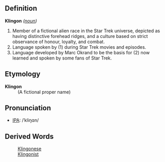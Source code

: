 ==Definition==

;'''Klingon''' ''([[noun]])'' 
#Member of a fictional alien race in the Star Trek universe, depicted as having distinctive forehead ridges, and a culture based on strict observance of honour, loyalty, and combat.
#Language spoken by (1) during Star Trek movies and episodes.
#Language developed by Marc Okrand to be the basis for (2) now learned and spoken by some fans of Star Trek.

==Etymology==
;'''Klingon'''
: (A fictional proper name)

==Pronunciation==
*[[International Phonetic Alphabet|IPA]]: /ˈkliŋɑn/

==Derived Words==
:[[Klingonese]]
:[[Klingonist]]